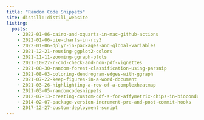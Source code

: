 ```yaml
---
title: "Random Code Snippets"
site: distill::distill_website
listing: 
  posts:
    - 2022-01-06-cairo-and-xquartz-in-mac-github-actions
    - 2022-01-06-pie-charts-in-rcy3
    - 2022-01-06-dplyr-in-packages-and-global-variables
    - 2021-12-21-reusing-ggplot2-colors
    - 2021-11-11-zooming-ggraph-plots
    - 2021-10-27-r-cmd-check-and-non-pdf-vignettes
    - 2021-08-30-random-forest-classification-using-parsnip
    - 2021-08-03-coloring-dendrogram-edges-with-ggraph
    - 2021-07-22-keep-figures-in-a-word-document
    - 2021-03-26-highlighting-a-row-of-a-complexheatmap
    - 2021-03-05-randomcodesnippets
    - 2012-07-13-creating-custom-cdf-s-for-affymetrix-chips-in-bioconductor
    - 2014-02-07-package-version-increment-pre-and-post-commit-hooks
    - 2017-12-27-custom-deployment-script
---
```

